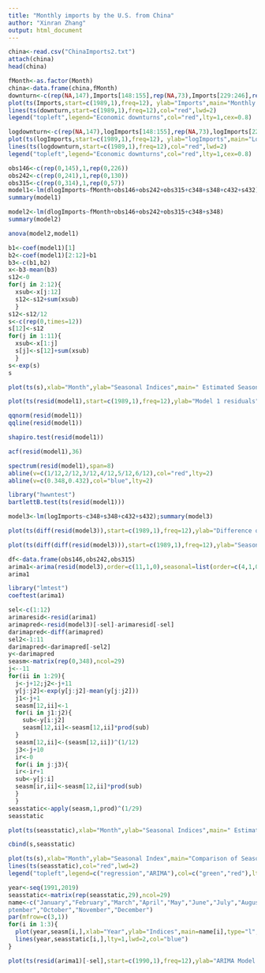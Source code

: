 ---
title: "Monthly imports by the U.S. from China"
author: "Xinran Zhang"
output: html_document
---

```{r}
china<-read.csv("ChinaImports2.txt")
attach(china)
head(china)
```
```{r}
fMonth<-as.factor(Month)
china<-data.frame(china,fMonth)
downturn<-c(rep(NA,147),Imports[148:155],rep(NA,73),Imports[229:246],rep(NA,19))
plot(ts(Imports,start=c(1989,1),freq=12), ylab="Imports",main="Monthly imports by the U.S. from China, in Millions of dollars",col="green",lwd=2)
lines(ts(downturn,start=c(1989,1),freq=12),col="red",lwd=2)
legend("topleft",legend="Economic downturns",col="red",lty=1,cex=0.8)
```
```{r}
logdownturn<-c(rep(NA,147),logImports[148:155],rep(NA,73),logImports[229:246],rep(NA,19))
plot(ts(logImports,start=c(1989,1),freq=12), ylab="logImports",main="Log of monthly imports by the U.S. from China, in Millions of dollars",col="green",lwd=2)
lines(ts(logdownturn,start=c(1989,1),freq=12),col="red",lwd=2)
legend("topleft",legend="Economic downturns",col="red",lty=1,cex=0.8)
```
```{r}
obs146<-c(rep(0,145),1,rep(0,226))
obs242<-c(rep(0,241),1,rep(0,130))
obs315<-c(rep(0,314),1,rep(0,57))
model1<-lm(dlogImports~fMonth+obs146+obs242+obs315+c348+s348+c432+s432)
summary(model1)
```
```{r}
model2<-lm(dlogImports~fMonth+obs146+obs242+obs315+c348+s348)
summary(model2)
```
```{r}
anova(model2,model1)
```
```{r}
b1<-coef(model1)[1]
b2<-coef(model1)[2:12]+b1
b3<-c(b1,b2)
x<-b3-mean(b3)
s12<-0
for(j in 2:12){
  xsub<-x[j:12]
  s12<-s12+sum(xsub)
  }
s12<-s12/12
s<-c(rep(0,times=12))
s[12]<-s12
for(j in 1:11){
  xsub<-x[1:j]
  s[j]<-s[12]+sum(xsub)
  }
s<-exp(s)
s
```
```{r}
plot(ts(s),xlab="Month",ylab="Seasonal Indices",main=" Estimated Seasonal Indices from Model 1")
```
```{r}
plot(ts(resid(model1),start=c(1989,1),freq=12),ylab="Model 1 residuals", main="Model 1 Residuals")
```
```{r}
qqnorm(resid(model1))
qqline(resid(model1))
```
```{r}
shapiro.test(resid(model1))
```

```{r}
acf(resid(model1),36)
```
```{r}
spectrum(resid(model1),span=8)
abline(v=c(1/12,2/12,3/12,4/12,5/12,6/12),col="red",lty=2)
abline(v=c(0.348,0.432),col="blue",lty=2)
```
```{r}
library("hwwntest")
bartlettB.test(ts(resid(model1)))
```

```{r}
model3<-lm(logImports~c348+s348+c432+s432);summary(model3)
```
```{r}
plot(ts(diff(resid(model3)),start=c(1989,1),freq=12),ylab="Difference of residuals", main="Difference of Residuals")
```

```{r}
plot(ts(diff(diff(resid(model3))),start=c(1989,1),freq=12),ylab="Seasonal Difference of residuals", main="Seasonal Difference of Residuals")
```

```{r}
df<-data.frame(obs146,obs242,obs315)
arima1<-arima(resid(model3),order=c(11,1,0),seasonal=list(order=c(4,1,0),period=12),xreg=df)
arima1
```
```{r}
library("lmtest")
coeftest(arima1)
```
```{r}
sel<-c(1:12)
arimaresid<-resid(arima1)
arimapred<-resid(model3)[-sel]-arimaresid[-sel]
darimapred<-diff(arimapred)
sel2<-1:11
darimapred<-darimapred[-sel2]
y<-darimapred
seasm<-matrix(rep(0,348),ncol=29)
j<--11
for(ii in 1:29){
  j<-j+12;j2<-j+11
  y[j:j2]<-exp(y[j:j2]-mean(y[j:j2]))
  j1<-j+1
  seasm[12,ii]<-1
  for(i in j1:j2){
    sub<-y[i:j2]
    seasm[12,ii]<-seasm[12,ii]*prod(sub)
  }
  seasm[12,ii]<-(seasm[12,ii])^(1/12)
  j3<-j+10
  ir<-0
  for(i in j:j3){
  ir<-ir+1
  sub<-y[j:i]
  seasm[ir,ii]<-seasm[12,ii]*prod(sub)
  }
  }
seasstatic<-apply(seasm,1,prod)^(1/29)
seasstatic
```
```{r}
plot(ts(seasstatic),xlab="Month",ylab="Seasonal Indices",main=" Estimated Seasonal Indices from ARIMA Model 1")
```
```{r}
cbind(s,seasstatic)
```
```{r}
plot(ts(s),xlab="Month",ylab="Seasonal Index",main="Comparison of Seasonal Index Estimates",ylim=c(0.75,1.3),col="green",lwd=2)
lines(ts(seasstatic),col="red",lwd=2)
legend("topleft",legend=c("regression","ARIMA"),col=c("green","red"),lty=1,cex=0.7)
```
```{r}
year<-seq(1991,2019)
seasstatic<-matrix(rep(seasstatic,29),ncol=29)
name<-c("January","February","March","April","May","June","July","August","Se
ptember","October","November","December")
par(mfrow=c(3,1))
for(i in 1:3){
  plot(year,seasm[i,],xlab="Year",ylab="Indices",main=name[i],type="l",lwd=2,col="red")
  lines(year,seasstatic[i,],lty=1,lwd=2,col="blue")
}
```
```{r}
plot(ts(resid(arima1)[-sel],start=c(1990,1),freq=12),ylab="ARIMA Model residuals", main="ARIMA Model Residuals")
```


